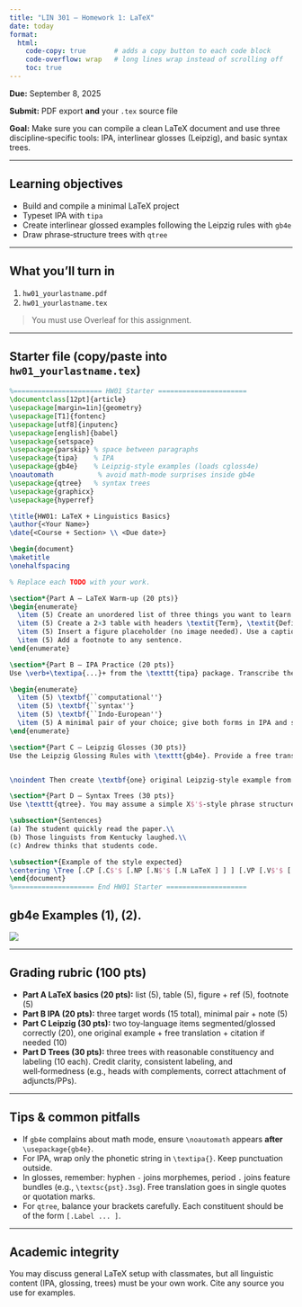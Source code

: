 ```yaml
---
title: "LIN 301 — Homework 1: LaTeX"
date: today
format:
  html:
    code-copy: true       # adds a copy button to each code block
    code-overflow: wrap   # long lines wrap instead of scrolling off
    toc: true
---
```


**Due:** September 8, 2025

**Submit:** PDF export **and** your `.tex` source file

**Goal:** Make sure you can compile a clean LaTeX document and use three discipline‑specific tools: IPA, interlinear glosses (Leipzig), and basic syntax trees.

------------------------------------------------------------------------

## Learning objectives

-   Build and compile a minimal LaTeX project
-   Typeset IPA with `tipa`
-   Create interlinear glossed examples following the Leipzig rules with `gb4e`
-   Draw phrase‑structure trees with `qtree`

------------------------------------------------------------------------

## What you’ll turn in

1.  `hw01_yourlastname.pdf`
2.  `hw01_yourlastname.tex`

> You must use Overleaf for this assignment.

------------------------------------------------------------------------

## Starter file (copy/paste into `hw01_yourlastname.tex`)

``` latex
%====================== HW01 Starter ======================
\documentclass[12pt]{article}
\usepackage[margin=1in]{geometry}
\usepackage[T1]{fontenc}
\usepackage[utf8]{inputenc}
\usepackage[english]{babel}
\usepackage{setspace}
\usepackage{parskip} % space between paragraphs
\usepackage{tipa}    % IPA
\usepackage{gb4e}    % Leipzig-style examples (loads cgloss4e)
\noautomath           % avoid math-mode surprises inside gb4e
\usepackage{qtree}   % syntax trees
\usepackage{graphicx}
\usepackage{hyperref}

\title{HW01: LaTeX + Linguistics Basics}
\author{<Your Name>}
\date{<Course + Section> \\ <Due date>}

\begin{document}
\maketitle
\onehalfspacing

% Replace each TODO with your work.

\section*{Part A — LaTeX Warm‑up (20 pts)}
\begin{enumerate}
  \item (5) Create an unordered list of three things you want to learn in 301.
  \item (5) Create a 2×3 table with headers \textit{Term}, \textit{Definition}, \textit{Example}. Fill it with linguistics items of your choice.
  \item (5) Insert a figure placeholder (no image needed). Use a caption and a label, and refer to it in the text (e.g., ``see Figure~\ref{fig:placeholder}'').
  \item (5) Add a footnote to any sentence.
\end{enumerate}

\section*{Part B — IPA Practice (20 pts)}
Use \verb+\textipa{...}+ from the \texttt{tipa} package. Transcribe the following into broad IPA (American English or your native variety—be consistent). Include a brief note (1–2 lines) about any interesting segment.

\begin{enumerate}
  \item (5) \textbf{``computational''}
  \item (5) \textbf{``syntax''}
  \item (5) \textbf{``Indo-European''}
  \item (5) A minimal pair of your choice; give both forms in IPA and say what contrast they illustrate.
\end{enumerate}

\section*{Part C — Leipzig Glosses (30 pts)}
Use the Leipzig Glossing Rules with \texttt{gb4e}. Provide a free translation on a separate line. Use small caps for category labels (e.g., \textsc{pst}, \textsc{nom}). Two items are provided below in a toy language; analyze/segment and gloss them using \texttt{gb4e}.


\noindent Then create \textbf{one} original Leipzig‑style example from any language you know or from a textbook (cite the source if not your own). (10)

\section*{Part D — Syntax Trees (30 pts)}
Use \texttt{qtree}. You may assume a simple X$'$-style phrase structure with the following category labels at minimum: S/TP, VP, NP/DP, PP, AP, AdvP, P, D, N, V, A, Adv, C, CP. Draw trees for the three sentences below (10 pts each).

\subsection*{Sentences}
(a) The student quickly read the paper.\\
(b) Those linguists from Kentucky laughed.\\
(c) Andrew thinks that students code.

\subsection*{Example of the style expected}
\centering \Tree [.CP [.C$'$ [.NP [.N$'$ [.N LaTeX ] ] ] [.VP [.V$'$ [.V is ] [.AP [.A$'$ [.A fun ] ] ] ] ] ] ]
\end{document}
%==================== End HW01 Starter ====================
```

## gb4e Examples (1), (2).

![](1_HW_Leipzig.png)

------------------------------------------------------------------------

## Grading rubric (100 pts)

-   **Part A LaTeX basics (20 pts):** list (5), table (5), figure + ref (5), footnote (5)
-   **Part B IPA (20 pts):** three target words (15 total), minimal pair + note (5)
-   **Part C Leipzig (30 pts):** two toy‑language items segmented/glossed correctly (20), one original example + free translation + citation if needed (10)
-   **Part D Trees (30 pts):** three trees with reasonable constituency and labeling (10 each). Credit clarity, consistent labeling, and well‑formedness (e.g., heads with complements, correct attachment of adjuncts/PPs).

------------------------------------------------------------------------

## Tips & common pitfalls

-   If `gb4e` complains about math mode, ensure `\noautomath` appears **after** `\usepackage{gb4e}`.
-   For IPA, wrap only the phonetic string in `\textipa{}`. Keep punctuation outside.
-   In glosses, remember: hyphen `-` joins morphemes, period `.` joins feature bundles (e.g., `\textsc{pst}.3sg`). Free translation goes in single quotes or quotation marks.
-   For `qtree`, balance your brackets carefully. Each constituent should be of the form `[.Label ... ]`.

------------------------------------------------------------------------

## Academic integrity

You may discuss general LaTeX setup with classmates, but all linguistic content (IPA, glossing, trees) must be your own work. Cite any source you use for examples.
